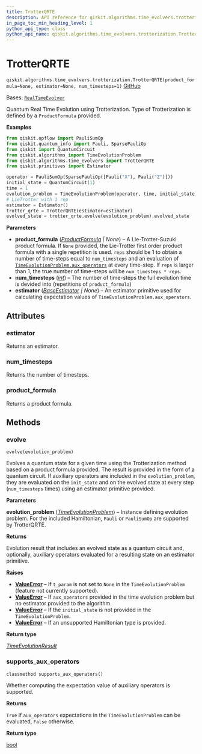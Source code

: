```yaml
---
title: TrotterQRTE
description: API reference for qiskit.algorithms.time_evolvers.trotterization.TrotterQRTE
in_page_toc_min_heading_level: 1
python_api_type: class
python_api_name: qiskit.algorithms.time_evolvers.trotterization.TrotterQRTE
---
```


# TrotterQRTE

<span id="qiskit.algorithms.time_evolvers.trotterization.TrotterQRTE" />

`qiskit.algorithms.time_evolvers.trotterization.TrotterQRTE(product_formula=None, estimator=None, num_timesteps=1)` [GitHub](https://github.com/qiskit/qiskit/tree/stable/0.46/qiskit/algorithms/time_evolvers/trotterization/trotter_qrte.py "view source code")

Bases: [`RealTimeEvolver`](qiskit.algorithms.RealTimeEvolver "qiskit.algorithms.time_evolvers.real_time_evolver.RealTimeEvolver")

Quantum Real Time Evolution using Trotterization. Type of Trotterization is defined by a `ProductFormula` provided.

**Examples**

```python
from qiskit.opflow import PauliSumOp
from qiskit.quantum_info import Pauli, SparsePauliOp
from qiskit import QuantumCircuit
from qiskit.algorithms import TimeEvolutionProblem
from qiskit.algorithms.time_evolvers import TrotterQRTE
from qiskit.primitives import Estimator

operator = PauliSumOp(SparsePauliOp([Pauli("X"), Pauli("Z")]))
initial_state = QuantumCircuit(1)
time = 1
evolution_problem = TimeEvolutionProblem(operator, time, initial_state)
# LieTrotter with 1 rep
estimator = Estimator()
trotter_qrte = TrotterQRTE(estimator=estimator)
evolved_state = trotter_qrte.evolve(evolution_problem).evolved_state
```

**Parameters**

*   **product\_formula** ([*ProductFormula*](qiskit.synthesis.ProductFormula "qiskit.synthesis.ProductFormula") *| None*) – A Lie-Trotter-Suzuki product formula. If `None` provided, the Lie-Trotter first order product formula with a single repetition is used. `reps` should be 1 to obtain a number of time-steps equal to `num_timesteps` and an evaluation of [`TimeEvolutionProblem.aux_operators`](qiskit.algorithms.TimeEvolutionProblem#aux_operators "qiskit.algorithms.TimeEvolutionProblem.aux_operators") at every time-step. If `reps` is larger than 1, the true number of time-steps will be `num_timesteps * reps`.
*   **num\_timesteps** ([*int*](https://docs.python.org/3/library/functions.html#int "(in Python v3.12)")) – The number of time-steps the full evolution time is devided into (repetitions of `product_formula`)
*   **estimator** ([*BaseEstimator*](qiskit.primitives.BaseEstimator "qiskit.primitives.BaseEstimator") *| None*) – An estimator primitive used for calculating expectation values of `TimeEvolutionProblem.aux_operators`.

## Attributes

<span id="qiskit.algorithms.time_evolvers.trotterization.TrotterQRTE.estimator" />

### estimator

Returns an estimator.

<span id="qiskit.algorithms.time_evolvers.trotterization.TrotterQRTE.num_timesteps" />

### num\_timesteps

Returns the number of timesteps.

<span id="qiskit.algorithms.time_evolvers.trotterization.TrotterQRTE.product_formula" />

### product\_formula

Returns a product formula.

## Methods

### evolve

<span id="qiskit.algorithms.time_evolvers.trotterization.TrotterQRTE.evolve" />

`evolve(evolution_problem)`

Evolves a quantum state for a given time using the Trotterization method based on a product formula provided. The result is provided in the form of a quantum circuit. If auxiliary operators are included in the `evolution_problem`, they are evaluated on the `init_state` and on the evolved state at every step (`num_timesteps` times) using an estimator primitive provided.

**Parameters**

**evolution\_problem** ([*TimeEvolutionProblem*](qiskit.algorithms.TimeEvolutionProblem "qiskit.algorithms.time_evolvers.time_evolution_problem.TimeEvolutionProblem")) – Instance defining evolution problem. For the included Hamiltonian, `Pauli` or `PauliSumOp` are supported by TrotterQRTE.

**Returns**

Evolution result that includes an evolved state as a quantum circuit and, optionally, auxiliary operators evaluated for a resulting state on an estimator primitive.

**Raises**

*   [**ValueError**](https://docs.python.org/3/library/exceptions.html#ValueError "(in Python v3.12)") – If `t_param` is not set to `None` in the `TimeEvolutionProblem` (feature not currently supported).
*   [**ValueError**](https://docs.python.org/3/library/exceptions.html#ValueError "(in Python v3.12)") – If `aux_operators` provided in the time evolution problem but no estimator provided to the algorithm.
*   [**ValueError**](https://docs.python.org/3/library/exceptions.html#ValueError "(in Python v3.12)") – If the `initial_state` is not provided in the `TimeEvolutionProblem`.
*   [**ValueError**](https://docs.python.org/3/library/exceptions.html#ValueError "(in Python v3.12)") – If an unsupported Hamiltonian type is provided.

**Return type**

[*TimeEvolutionResult*](qiskit.algorithms.TimeEvolutionResult "qiskit.algorithms.time_evolvers.time_evolution_result.TimeEvolutionResult")

### supports\_aux\_operators

<span id="qiskit.algorithms.time_evolvers.trotterization.TrotterQRTE.supports_aux_operators" />

`classmethod supports_aux_operators()`

Whether computing the expectation value of auxiliary operators is supported.

**Returns**

`True` if `aux_operators` expectations in the `TimeEvolutionProblem` can be evaluated, `False` otherwise.

**Return type**

[bool](https://docs.python.org/3/library/functions.html#bool "(in Python v3.12)")

